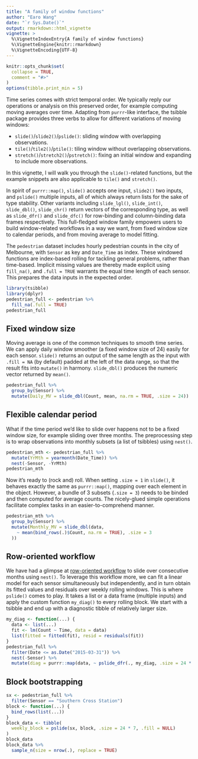 ```yaml
---
title: "A family of window functions"
author: "Earo Wang"
date: "`r Sys.Date()`"
output: rmarkdown::html_vignette
vignette: >
  %\VignetteIndexEntry{A family of window functions}
  %\VignetteEngine{knitr::rmarkdown}
  %\VignetteEncoding{UTF-8}
---
```


```r
knitr::opts_chunk$set(
  collapse = TRUE,
  comment = "#>"
)
options(tibble.print_min = 5)
```

Time series comes with strict temporal order. We typically reply our operations or analysis on this preserved order, for example computing moving averages over time. Adapting from `purrr`-like interface, the tsibble package provides three verbs to allow for different variations of moving windows:

* `slide()`/`slide2()`/`pslide()`: sliding window with overlapping observations.
* `tile()`/`tile2()`/`ptile()`: tiling window without overlapping observations.
* `stretch()`/`stretch2()`/`pstretch()`: fixing an initial window and expanding to include more observations.

In this vignette, I will walk you through the `slide()`-related functions, but the example snippets are also applicable to `tile()` and `stretch()`.

In spirit of `purrr::map()`, `slide()` accepts one input, `slide2()` two inputs, and `pslide()` multiple inputs, all of which always return lists for the sake of type stability. Other variants including `slide_lgl()`, `slide_int()`, `slide_dbl()`, `slide_chr()` return vectors of the corresponding type, as well as `slide_dfr()` and `slide_dfc()` for row-binding and column-binding data frames respectively. This full-fledged window family empowers users to build window-related workflows in a way we want, from fixed window size to calendar periods, and from moving average to model fitting.

The `pedestrian` dataset includes hourly pedestrian counts in the city of Melbourne, with `Sensor` as key and `Date_Time` as index. These windowed functions are index-based rolling for tackling general problems, rather than time-based. Implicit missing values are thereby made explicit using `fill_na()`, and `.full = TRUE` warrants the equal time length of each sensor. This prepares the data inputs in the expected order.

```r
library(tsibble)
library(dplyr)
pedestrian_full <- pedestrian %>% 
  fill_na(.full = TRUE)
pedestrian_full
```

## Fixed window size

Moving average is one of the common techniques to smooth time series. We can apply daily window smoother (a fixed window size of 24) easily for each sensor. `slide()` returns an output of the same length as the input with `.fill = NA` (by default) padded at the left of the data range, so that the result fits into `mutate()` in harmony. `slide_dbl()` produces the numeric vector returned by `mean()`.

```r
pedestrian_full %>% 
  group_by(Sensor) %>% 
  mutate(Daily_MV = slide_dbl(Count, mean, na.rm = TRUE, .size = 24))
```

## Flexible calendar period

What if the time period we'd like to slide over happens not to be a fixed window size, for example sliding over three months. The preprocessing step is to wrap observations into monthly subsets (a list of tsibbles) using `nest()`.

```r
pedestrian_mth <- pedestrian_full %>% 
  mutate(YrMth = yearmonth(Date_Time)) %>% 
  nest(-Sensor, -YrMth)
pedestrian_mth
```

Now it's ready to (rock and) roll. When setting `.size = 1` in `slide()`, it behaves exactly the same as `purrr::map()`, mapping over each element in the object. However, a bundle of 3 subsets (`.size = 3`) needs to be binded and then computed for average counts. The nicely-glued simple operations facilitate complex tasks in an easier-to-comprehend manner.

```r
pedestrian_mth %>% 
  group_by(Sensor) %>% 
  mutate(Monthly_MV = slide_dbl(data, 
    ~ mean(bind_rows(.)$Count, na.rm = TRUE), .size = 3
  ))
```

## Row-oriented workflow

We have had a glimpse at [row-oriented workflow](https://github.com/jennybc/row-oriented-workflows) to slide over consecutive months using `nest()`. To leverage this workflow more, we can fit a linear model for each sensor simultaneously but independently, and in turn obtain its fitted values and residuals over weekly rolling windows. This is where `pslide()` comes to play. It takes a list or a data frame (multiple inputs) and apply the custom function `my_diag()` to every rolling block. We start with a tsibble and end up with a diagnostic tibble of relatively larger size.

```r
my_diag <- function(...) {
  data <- list(...)
  fit <- lm(Count ~ Time, data = data)
  list(fitted = fitted(fit), resid = residuals(fit))
}
pedestrian_full %>%
  filter(Date <= as.Date("2015-03-31")) %>%
  nest(-Sensor) %>%
  mutate(diag = purrr::map(data, ~ pslide_dfr(., my_diag, .size = 24 * 7)))
```

## Block bootstrapping

```r
sx <- pedestrian_full %>% 
  filter(Sensor == "Southern Cross Station")
block <- function(...) {
  bind_rows(list(...))
}
block_data <- tibble(
  weekly_block = pslide(sx, block, .size = 24 * 7, .fill = NULL)
)
block_data
block_data %>% 
  sample_n(size = nrow(.), replace = TRUE)
```

